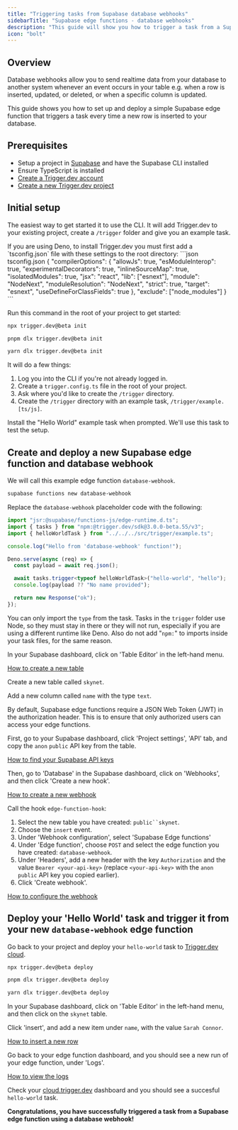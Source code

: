```yaml
---
title: "Triggering tasks from Supabase database webhooks"
sidebarTitle: "Supabase edge functions - database webhooks"
description: "This guide will show you how to trigger a task from a Supabase edge function, and then view the run."
icon: "bolt"
---
```



## Overview

Database webhooks allow you to send realtime data from your database to another system whenever an event occurs in your table e.g. when a row is inserted, updated, or deleted, or when a specific column is updated.

This guide shows you how to set up and deploy a simple Supabase edge function that triggers a task every time a new row is inserted to your database.

## Prerequisites

- Setup a project in [Supabase](https://supabase.com/) and have the Supabase CLI installed
- Ensure TypeScript is installed
- [Create a Trigger.dev account](https://cloud.trigger.dev)
- [Create a new Trigger.dev project](/guides/dashboard/creating-a-project)

## Initial setup

<Steps>

<Step title="Run the CLI `init` command">

The easiest way to get started it to use the CLI. It will add Trigger.dev to your existing project, create a `/trigger` folder and give you an example task.

<Note>
If you are using Deno, to install Trigger.dev you must first add a `tsconfig.json` file with these settings to the root directory:
<Accordion title="tsconfig.json file to add">
```json tsconfig.json
{
  "compilerOptions": {
    "allowJs": true,
    "esModuleInterop": true,
    "experimentalDecorators": true,
    "inlineSourceMap": true,
    "isolatedModules": true,
    "jsx": "react",
    "lib": ["esnext"],
    "module": "NodeNext",
    "moduleResolution": "NodeNext",
    "strict": true,
    "target": "esnext",
    "useDefineForClassFields": true
  },
  "exclude": ["node_modules"]
}
```
</Accordion>
</Note>

Run this command in the root of your project to get started:

<CodeGroup>

```bash npm
npx trigger.dev@beta init
```

```bash pnpm
pnpm dlx trigger.dev@beta init
```

```bash yarn
yarn dlx trigger.dev@beta init
```

</CodeGroup>

It will do a few things:

1. Log you into the CLI if you're not already logged in.
2. Create a `trigger.config.ts` file in the root of your project.
3. Ask where you'd like to create the `/trigger` directory.
4. Create the `/trigger` directory with an example task, `/trigger/example.[ts/js]`.

Install the "Hello World" example task when prompted. We'll use this task to test the setup.

</Step>
  <CliDevStep />
  <CliRunTestStep />
  <CliViewRunStep />
</Steps>

## Create and deploy a new Supabase edge function and database webhook 

<Steps>

<Step title="Create a new edge function using the Supabase CLI">

We will call this example edge function `database-webhook`.

```bash
supabase functions new database-webhook
```

</Step>

<Step title="Update the edge function code">

Replace the `database-webhook` placeholder code with the following:

```ts database-webhook/index.ts
import "jsr:@supabase/functions-js/edge-runtime.d.ts";
import { tasks } from "npm:@trigger.dev/sdk@3.0.0-beta.55/v3";
import { helloWorldTask } from "../../../src/trigger/example.ts";

console.log("Hello from 'database-webhook' function!");

Deno.serve(async (req) => {
  const payload = await req.json();

  await tasks.trigger<typeof helloWorldTask>("hello-world", "hello");
  console.log(payload ?? "No name provided");

  return new Response("ok");
});
```

<Note>You can only import the `type` from the task.</Note>
<Note>
  Tasks in the `trigger` folder use Node, so they must stay in there or they will not run,
  especially if you are using a different runtime like Deno. Also do not add "`npm:`" to imports
  inside your task files, for the same reason.
</Note>

</Step>

<Step title="Create a new database">

In your Supabase dashboard, click on 'Table Editor' in the left-hand menu.

[How to create a new table]()

Create a new table called `skynet`.

Add a new column called `name` with the type `text`.

</Step>

<Step title="Configure JWT settings">

By default, Supabase edge functions require a JSON Web Token (JWT) in the authorization header. This is to ensure that only authorized users can access your edge functions.

First, go to your Supabase dashboard, click 'Project settings', 'API' tab, and copy the `anon` `public` API key from the table.

[How to find your Supabase API keys]()

Then, go to 'Database' in the Supabase dashboard, click on 'Webhooks', and then click 'Create a new hook'.

[How to create a new webhook]()

Call the hook `edge-function-hook`:

1. Select the new table you have created: `public``skynet`.
2. Choose the `insert` event.
3. Under 'Webhook configuration', select 'Supabase Edge functions'
4. Under 'Edge function', choose `POST` and select the edge function you have created: `database-webhook`.
5. Under 'Headers', add a new header with the key `Authorization` and the value `Bearer <your-api-key>` (replace `<your-api-key>` with the `anon` `public` API key you copied earlier).
6. Click 'Create webhook'.

[How to configure the webhook]()

</Step>

</Steps>

## Deploy your 'Hello World' task and trigger it from your new `database-webhook` edge function

<Steps>

<Step title="Deploy your 'Hello World' task">

Go back to your project and deploy your `hello-world` task to [Trigger.dev cloud](https://cloud.trigger.dev).

<CodeGroup>

```bash npm
npx trigger.dev@beta deploy
```

```bash pnpm
pnpm dlx trigger.dev@beta deploy
```

```bash yarn
yarn dlx trigger.dev@beta deploy
```

</CodeGroup>

</Step>

<Step title="Trigger your new database webhook edge function">

In your Supabase dashboard, click on 'Table Editor' in the left-hand menu, and then click on the `skynet` table.

Click 'insert', and add a new item under `name`, with the value `Sarah Connor`.

[How to insert a new row]()

Go back to your edge function dashboard, and you should see a new run of your edge function, under 'Logs'.

[How to view the logs]()

Check your [cloud.trigger.dev](http://cloud.trigger.dev) dashboard and you should see a succesful `hello-world` task.

**Congratulations, you have successfully triggered a task from a Supabase edge function using a database webhook!**

</Step>

</Steps>

<UsefulNextSteps />
